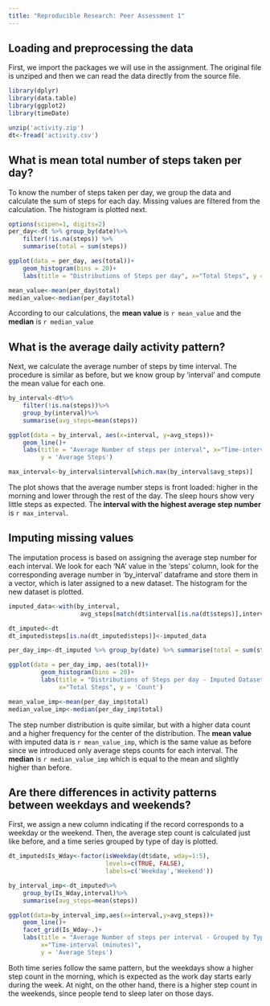 ```yaml
---
title: "Reproducible Research: Peer Assessment 1"
---
```



## Loading and preprocessing the data

First, we import the packages we will use in the assignment. The original file is unziped and then we can read the data directly from the source file.
```r
library(dplyr)
library(data.table)
library(ggplot2)
library(timeDate)

unzip('activity.zip')
dt<-fread('activity.csv')
```

## What is mean total number of steps taken per day?
To know the number of steps taken per day, we group the data and calculate the sum of steps for each day. Missing values are filtered from the calculation. The histogram is plotted next.


```r
options(scipen=1, digits=2)
per_day<-dt %>% group_by(date)%>% 
    filter(!is.na(steps)) %>% 
    summarise(total = sum(steps))

ggplot(data = per_day, aes(total))+
    geom_histogram(bins = 20)+
    labs(title = "Distributions of Steps per day", x="Total Steps", y = 'Count')

mean_value<-mean(per_day$total)
median_value<-median(per_day$total)
```

According to our calculations, the **mean value** is `r mean_value` and the **median** is `r median_value`

## What is the average daily activity pattern?

Next, we calculate the average number of steps by time interval. The procedure is similar as before, but we know group by 'interval' and compute the mean value for each one.
```r

by_interval<-dt%>%
    filter(!is.na(steps))%>%
    group_by(interval)%>%
    summarise(avg_steps=mean(steps))

ggplot(data = by_interval, aes(x=interval, y=avg_steps))+
    geom_line()+
    labs(title = "Average Number of steps per interval", x="Time-interval (minutes)", 
         y = 'Average Steps')

max_interval<-by_interval$interval[which.max(by_interval$avg_steps)]
```

The plot shows that the average number steps is front loaded: higher in the morning and lower through the rest of the day. The sleep hours show very little steps as expected. The **interval with the highest average step number** is `r max_interval`.

## Imputing missing values
The imputation process is based on assigning the average step number for each interval. We look for each 'NA' value in the 'steps' column, look for the corresponding average number in 'by_interval' dataframe and store them in a vector, which is later assigned to a new dataset. The histogram for the new dataset is plotted.

```r

imputed_data<-with(by_interval,
                    avg_steps[match(dt$interval[is.na(dt$steps)],interval)])

dt_imputed<-dt
dt_imputed$steps[is.na(dt_imputed$steps)]<-imputed_data

per_day_imp<-dt_imputed %>% group_by(date) %>% summarise(total = sum(steps))

ggplot(data = per_day_imp, aes(total))+
         geom_histogram(bins = 20)+
         labs(title = "Distributions of Steps per day - Imputed Dataset", 
              x="Total Steps", y = 'Count')

mean_value_imp<-mean(per_day_imp$total)
median_value_imp<-median(per_day_imp$total)
```

The step number distribution is quite similar, but with a higher data count and a higher frequency for the center of the distribution. The **mean value** with imputed data is `r mean_value_imp`, which is the same value as before since we introduced only average steps counts for each interval. The **median** is `r median_value_imp` which is equal to the mean and slightly higher than before.


## Are there differences in activity patterns between weekdays and weekends?

First, we assign a new column indicating if the record corresponds to a weekday or the weekend. Then, the average step count is calculated just like before, and a time series grouped by type of day is plotted.

```r
dt_imputed$Is_Wday<-factor(isWeekday(dt$date, wday=1:5),
                           levels=c(TRUE, FALSE), 
                           labels=c('Weekday','Weekend')) 

by_interval_imp<-dt_imputed%>%
    group_by(Is_Wday,interval)%>%
    summarise(avg_steps=mean(steps))

ggplot(data=by_interval_imp,aes(x=interval,y=avg_steps))+
    geom_line()+
    facet_grid(Is_Wday~.)+
    labs(title = "Average Number of steps per interval - Grouped by Type of Day",
         x="Time-interval (minutes)", 
         y = 'Average Steps')
```

Both time series follow the same pattern, but the weekdays show a higher step count in the morning, which is expected as the work day starts early during the week. At night, on the other hand, there is a higher step count in the weekends, since people tend to sleep later on those days.
